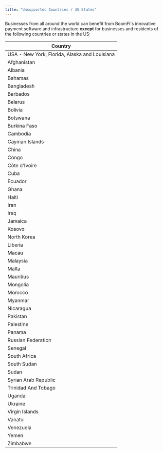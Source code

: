 ```yaml
---
title: "Unsupported Countries / US States"
---
```


Businesses from all around the world can benefit from BoomFi's innovative payment software and infrastructure **except** for businesses and residents of the following countries or states in the US:

| Country                                       |
| --------------------------------------------- |
| USA - New York, Florida, Alaska and Louisiana |
| Afghanistan                                   |
| Albania                                       |
| Bahamas                                       |
| Bangladesh                                    |
| Barbados                                      |
| Belarus                                       |
| Bolivia                                       |
| Botswana                                      |
| Burkina Faso                                  |
| Cambodia                                      |
| Cayman Islands                                |
| China                                         |
| Congo                                         |
| Côte d'Ivoire                                 |
| Cuba                                          |
| Ecuador                                       |
| Ghana                                         |
| Haiti                                         |
| Iran                                          |
| Iraq                                          |
| Jamaica                                       |
| Kosovo                                        |
| North Korea                                   |
| Liberia                                       |
| Macau                                         |
| Malaysia                                      |
| Malta                                         |
| Mauritius                                     |
| Mongolia                                      |
| Morocco                                       |
| Myanmar                                       |
| Nicaragua                                     |
| Pakistan                                      |
| Palestine                                     |
| Panama                                        |
| Russian Federation                            |
| Senegal                                       |
| South Africa                                  |
| South Sudan                                   |
| Sudan                                         |
| Syrian Arab Republic                          |
| Trinidad And Tobago                           |
| Uganda                                        |
| Ukraine                                       |
| Virgin Islands                                |
| Vanatu                                        |
| Venezuela                                     |
| Yemen                                         |
| Zimbabwe                                      |
